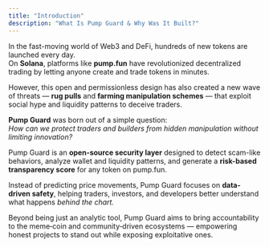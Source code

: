 ```yaml
---
title: "Introduction"
description: "What Is Pump Guard & Why Was It Built?"
---
```


In the fast-moving world of Web3 and DeFi, hundreds of new tokens are launched every day.  
On **Solana**, platforms like **pump.fun** have revolutionized decentralized trading by letting anyone create and trade tokens in minutes.  

However, this open and permissionless design has also created a new wave of threats — **rug pulls** and **farming manipulation schemes** — that exploit social hype and liquidity patterns to deceive traders.

**Pump Guard** was born out of a simple question:  
*How can we protect traders and builders from hidden manipulation without limiting innovation?*

Pump Guard is an **open-source security layer** designed to detect scam-like behaviors, analyze wallet and liquidity patterns, and generate a **risk-based transparency score** for any token on pump.fun.  

Instead of predicting price movements, Pump Guard focuses on **data-driven safety**, helping traders, investors, and developers better understand what happens *behind the chart.*

Beyond being just an analytic tool, Pump Guard aims to bring accountability to the meme‑coin and community‑driven ecosystems — empowering honest projects to stand out while exposing exploitative ones.